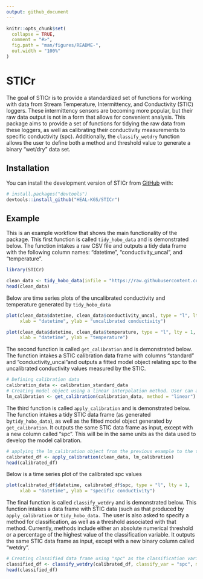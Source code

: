 ```yaml
---
output: github_document
---
```


<!-- README.md is generated from README.Rmd. Please edit that file -->

```r
knitr::opts_chunk$set(
  collapse = TRUE,
  comment = "#>",
  fig.path = "man/figures/README-",
  out.width = "100%"
)
```

# STICr

<!-- badges: start -->
<!-- badges: end -->

The goal of STICr is to provide a standardized set of functions for working with data from Stream Temperature, Intermittency, and Conductivity (STIC) loggers. These intermittency sensors are becoming more popular, but their raw data output is not in a form that allows for convenient analysis. This package aims to provide a set of functions for tidying the raw data from these loggers, as well as calibrating their conductivity measurements to specific conductivity (spc). Additionally, the `classify_wetdry` function allows the user to define both a method and threshold value to generate a binary "wet/dry" data set.

## Installation

You can install the development version of STICr from [GitHub](https://github.com/) with:

``` r
# install.packages("devtools")
devtools::install_github("HEAL-KGS/STICr")
```

## Example

This is an example workflow that shows the main functionality of the package. This first function is called `tidy_hobo_data` and is demonstrated below. The function intakes a raw CSV file and outputs a tidy data frame with the following column names: "datetime", "conductivity_uncal", and "temperature".

```r
library(STICr)

clean_data <- tidy_hobo_data(infile = "https://raw.githubusercontent.com/HEAL-KGS/STICr/main/data/raw_hobo_data.csv", outfile = FALSE)
head(clean_data)
```

Below are time series plots of the uncalibrated conductivity and temperature generated by `tidy_hobo_data`

```r
plot(clean_data$datetime, clean_data$conductivity_uncal, type = "l", lty = 1, 
     xlab = "datetime", ylab = "uncalibrated conductivity")

plot(clean_data$datetime, clean_data$temperature, type = "l", lty = 1, 
     xlab = "datetime", ylab = "temperature")
```

The second function is called `get_calibration` and is demonstrated below. The function intakes a STIC calibration data frame with columns "standard" and "conductivity_uncal"and outputs a fitted model object relating spc to the uncalibrated conductivity values measured by the STIC.

```r
# Defining calibration data
calibration_data <- calibration_standard_data
# Creating model object using a linear interpolation method. User can also chose the "exponential" method
lm_calibration <- get_calibration(calibration_data, method = "linear")
```

The third function is called `apply_calibration` and is demonstrated below. The function intakes a tidy STIC data frame (as generated by` tidy_hobo_data`), as well as the fitted model object generated by `get_calibration`. It outputs the same STIC data frame as input, except with a new column called "spc". This will be in the same units as the data used to develop the model calibration.

```r
# applying the lm_calibration object from the previous example to the tidy data frame to generate the calibrated spc column
calibrated_df <- apply_calibration(clean_data, lm_calibration)
head(calibrated_df)
```

Below is a time series plot of the calibrated spc values

```r
plot(calibrated_df$datetime, calibrated_df$spc, type = "l", lty = 1, 
     xlab = "datetime", ylab = "specific conductivity")
```

The final function is called `classify_wetdry` and is demonstrated below. This function intakes a data frame with STIC data (such as that produced by `apply_calibration` or `tidy_hobo_data.` The user is also asked to specify a method for classification, as well as a threshold associated with that method. Currently, methods include either an absolute numerical threshold or a percentage of the highest value of the classification variable. It outputs the same STIC data frame as input, except with a new binary column called "wetdry".

```r
# Creating classified data frame using "spc" as the classification variable, and an absolute threshold as the method for classification. The spc threshold chosen in this case is 200. 
classified_df <- classify_wetdry(calibrated_df, classify_var = "spc", method = "absolute", threshold = 200)
head(classified_df)
```
